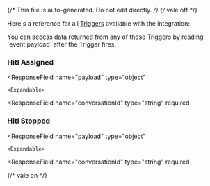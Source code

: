 {/* This file is auto-generated. Do not edit directly. */}
{/* vale off */}

Here's a reference for all [Triggers](/learn/reference/triggers/) available with the integration:


<Tip>
You can access data returned from any of these Triggers by reading `event.payload` after the Trigger fires.
</Tip>


### Hitl Assigned

  <ResponseField
    name="payload"
    type="object"
  >
    

    <Expandable>
  <ResponseField
    name="conversationId"
    type="string"
    required
  >
    
  </ResponseField>
  <ResponseField
    name="userId"
    type="string"
    required
  >
    
  </ResponseField>
    </Expandable>
  </ResponseField>

### Hitl Stopped

  <ResponseField
    name="payload"
    type="object"
  >
    

    <Expandable>
  <ResponseField
    name="conversationId"
    type="string"
    required
  >
    
  </ResponseField>
    </Expandable>
  </ResponseField>


{/* vale on */}